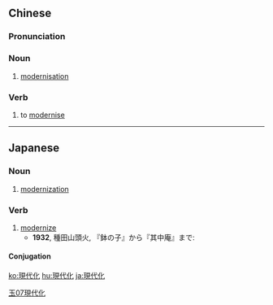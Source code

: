{{also|现代化}}
==Chinese==
{{zh-forms|s=现代化|type=21}}

===Pronunciation===
{{zh-pron
|m=xiàndàihuà
|c=jin6 doi6 faa3
|cat=n,v
}}

===Noun===
{{zh-noun}}

# [[modernisation]]

===Verb===
{{zh-verb}}

# to [[modernise]]

[[Category:Elementary Mandarin|玉07現代化]]

----

==Japanese==
{{ja-kanjitab|げん|だい|か|yomi=on}}

===Noun===
{{ja-noun|げんだいか}}

# [[modernization]]

===Verb===
{{ja-verb-suru|げんだいか}}

# [[modernize]]
#* '''1932''', 種田山頭火, 『鉢の子』から『其中庵』まで:
#*: {{ja-usex|都市に遠くない割合に'''現代化'''していない。|とし に とおくない わりあい に '''げんだいか''' して いない。|It hasn't modernized despite not being far from the city.}}

====Conjugation====
{{ja-suru|げんだいか}}

[[ko:現代化]]
[[hu:現代化]]
[[ja:現代化]]